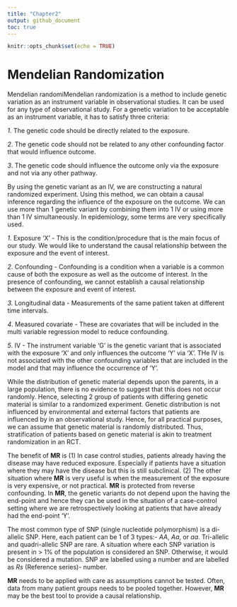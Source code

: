 ```yaml
---
title: "Chapter2"
output: github_document
toc: true
---
```


```r
knitr::opts_chunk$set(echo = TRUE)
```

# Mendelian Randomization #


Mendelian randomiMendelian randomization is a method to include genetic variation as an instrument variable in observational studies. It can be used for any type of observational study. For a genetic variation to be acceptable as an instrument variable, it has to satisfy three criteria:

*1*. The genetic code should be directly related to the exposure.

*2*. The genetic code should not be related to any other confounding factor 
	that would influence outcome.

*3*. The genetic code should influence the outcome only via the exposure and not via any other pathway. 

By using the genetic variant as an IV, we are constructing a natural randomized experiment. Using this method, we can obtain a causal inference regarding the influence of the exposure on the outcome. We can use more than 1 genetic variant by combining them into 1 IV or using more than 1 IV simultaneously. In epidemiology, some terms are very specifically used.

*1*. Exposure 'X' - This is the condition/procedure that is the main focus of our study. We would like to understand the causal relationship between the exposure and the event of interest. 

*2*. Confounding - Confounding is a condition when a variable is a common cause of both the exposure as well as the outcome of interest. In the presence of confounding, we cannot establish a causal relationship between the exposure and event of interest. 

*3.* Longitudinal data - Measurements of the same patient taken at different time intervals.

*4*. Measured covariate - These are covariates that will be included in the multi variable regression model to reduce confounding.

*5*. IV - The instrument variable 'G' is the genetic variant that is associated with the exposure 'X' and only influences the outcome 'Y' via 'X'. THe IV is not associated with the other confounding variables that are included in the model and that may influence the occurrence of 'Y'.

While the distribution of genetic material depends upon the parents, in a large population, there is no evidence to suggest that this does not occur randomly. Hence, selecting 2 group of patients with differing genetic material is similar to a randomized experiment. Genetic distribution is not influenced by environmental and external factors that patients are influenced by in an observational study. Hence, for all practical purposes, we can assume that genetic material is randomly distributed. Thus, stratification of patients based on genetic material is akin to treatment randomization in an RCT. 

The benefit of **MR** is (1) In case control studies, patients already having the disease may have reduced exposure. Especially if patients have a situation where they may have the disease but this is still subclinical. (2) The other situation where **MR** is very useful is when the measurement of the exposure is very expensive, or not practical. **MR** is protected from reverse confounding. In **MR**, the genetic variants do not depend upon the having the end-point and hence they can be used in the situation of a case-control setting where we are retrospectively looking at patients that have already had the end-point 'Y'. 

The most common type of SNP (single nucleotide polymorphism) is a di-allelic SNP. Here, each patient can be 1 of 3 types:- *AA*, *Aa*, or *aa*. Tri-allelic and quadri-allelic SNP are rare. A situation where each SNP variation is present in > 1% of the population is considered an SNP. Otherwise, it would be considered a mutation. SNP are labelled using a number and are labelled as *Rs* (Reference series)- number.

**MR** needs to be applied with care as assumptions cannot be tested. Often, data from many patient groups needs to be pooled together. However, **MR** may be the best tool to provide a causal relationship. 